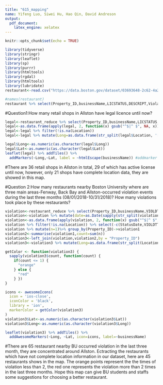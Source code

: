 ```yaml
---
title: "615_mapping"
name: Yifeng Luo, Siwei Hu, Hao Qin, David Andreson
output: 
  pdf_document: 
    latex_engine: xelatex
---
```


```r
knitr::opts_chunk$set(echo = TRUE)
```

```r
library(tidyverse)
library(stringr)
library(leaflet)
library(sp)
library(purrr)
library(htmltools)
library(rgdal)
library(htmltools)
library(lubridate)
restaurant<-read.csv("https://data.boston.gov/dataset/03693648-2c62-4a2c-a4ec-48de2ee14e18/resource/4582bec6-2b4f-4f9e-bc55-cbaa73117f4c/download/food_establishment_inspections.csv")

```

```r
#names(restaurant)
restaurant %>% select(Property_ID,businessName,LICSTATUS,DESCRIPT,Violation,ViolLevel,ViolDesc,VIOLDTTM,ViolStatus,StatusDate,Comments,CITY,Location)->restaurant_reduce
```
#Question1:How many retail shops in Allston have legal licence until now?
```r
legal<-restaurant_reduce %>% select(Property_ID,businessName,LICSTATUS,DESCRIPT,CITY,Location) %>% filter(CITY=='Allston' | CITY=='ALLSTON') %>% filter(LICSTATUS=='Active') %>% filter(DESCRIPT=='Retail Food') %>% distinct()
legal<-as.data.frame(apply(legal, 2, function(x) gsub("^$|^ $", NA, x)))
legal<-legal %>% filter(!is.na(Location))
legal<-legal %>% mutate(Long=as.data.frame(str_split(legal$Location, '[(,)]',simplify = TRUE))$V3,Lat=as.data.frame(str_split(legal$Location, '[(,)]',simplify = TRUE))$V2)
```

```r
legal$Long<-as.numeric(as.character(legal$Long))
legal$Lat<-as.numeric(as.character(legal$Lat))
leaflet(legal) %>% addTiles() %>%
  addMarkers(~Long,~Lat, label = ~htmlEscape(businessName)) #addmarker 点击出位置信息
```
#There are 36 retail shops in Allston in total, 29 of which has active license until now, however, only 21 shops have complete location data, they are showed in this map.


#Question 2:How many restaurants nearby Boston University where are three main areas-Fenway, Back Bay and Allston-occurred violation events during the last three months (08/01/2018-10/31/2018)? How many violations took place by these restaurants? 
```r
violation<-restaurant_reduce %>% select(Property_ID,businessName,VIOLDTTM,ViolStatus,StatusDate,CITY,Location) 
violation<-violation %>% mutate(date=as.Date(sapply(str_split(violation$VIOLDTTM,' '), '[',1))) %>% filter(date>=ymd('2018-08-01') & date<=ymd('2018-10-31')) %>% filter(ViolStatus=='Pass') %>% distinct() %>% filter(CITY=='Allston' | CITY=='ALLSTON' | CITY=='Back Bay' | CITY=='Fenway')
violation<-as.data.frame(apply(violation, 2, function(x) gsub("^$|^ $", NA, x)),stringsAsFactors = FALSE)
violation %>% filter(!is.na(Location)) %>% select(-c(StatusDate,VIOLDTTM,ViolStatus,CITY)) %>% distinct()->violation
violation %>% mutate(n=1)%>% group_by(Property_ID)->violation1
violation2<-summarise(violation1,count=sum(n))
violation3<-left_join(violation,violation2,by = "Property_ID")
violation3<-violation3 %>% mutate(Long=as.data.frame(str_split(Location,'[(,)]',simplify = TRUE))$V3,Lat=as.data.frame(str_split(Location,'[(,)]',simplify = TRUE))$V2) %>% select(businessName,count,Long,Lat)
```

```r
getColor <- function(violation3) {
  sapply(violation3$count, function(count) {
    if(count <= 1) {
      "orange"
    } else {
      "red"
    } })
}

icons <- awesomeIcons(
  icon = 'ios-close',
  iconColor = 'black',
  library = 'ion',
  markerColor = getColor(violation3)
)
violation3$Lat<-as.numeric(as.character(violation3$Lat))
violation3$Long<-as.numeric(as.character(violation3$Long))

leaflet(violation3) %>% addTiles() %>%
  addAwesomeMarkers(~Long, ~Lat, icon=icons, label=~businessName)

```
#There are 65 restaurant nearby BU occurred violation in the last three month, they are concentrated around Allston. Ectracting the restaurants which have not complete location information in our dataset, here are 45 restaurants shows in the map. The orange points represent the the times of violation less than 2, the red one represents the violation more than 2 times in the last three months. Hope this map can give BU students and staffs some suggestions for choosing a better restaurant.
